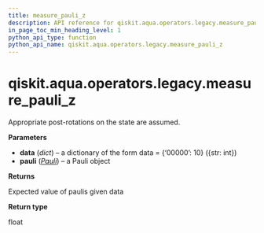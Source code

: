 ```yaml
---
title: measure_pauli_z
description: API reference for qiskit.aqua.operators.legacy.measure_pauli_z
in_page_toc_min_heading_level: 1
python_api_type: function
python_api_name: qiskit.aqua.operators.legacy.measure_pauli_z
---
```


# qiskit.aqua.operators.legacy.measure\_pauli\_z

<Function id="qiskit.aqua.operators.legacy.measure_pauli_z" isDedicatedPage={true} github="https://github.com/qiskit-community/qiskit-aqua/tree/stable/0.9/qiskit/aqua/operators/legacy/common.py" signature="measure_pauli_z(data, pauli)">
  Appropriate post-rotations on the state are assumed.

  **Parameters**

  *   **data** (*dict*) – a dictionary of the form data = \{‘00000’: 10} (\{str: int})
  *   **pauli** ([*Pauli*](qiskit.quantum_info.Pauli "qiskit.quantum_info.Pauli")) – a Pauli object

  **Returns**

  Expected value of paulis given data

  **Return type**

  float
</Function>


